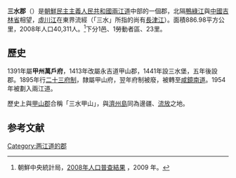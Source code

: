 {{Infobox  Korean settlement
| context = north
| img = DPRK2006_Ryanggang-Samsu.PNG
| hangul = 삼수군
| hanja = {{linktext|三|水|郡}}
|settype=郡
|rr=Samsu-gun
|mr=Samsu-gun
| area_km2 = 886.98
|  pop = 40311
| popyear = 2008
|  divs = 1邑、1勞動者區、23里
}}
'''三水郡'''（{{kor|諺=삼수군|漢=三水郡|羅=Samsu gun|f=y}}）是[[朝鮮民主主義人民共和國|朝鮮民主主義人民共和國]][[兩江道|兩江道]]中部的一個郡，北隔[[鴨綠江|鴨綠江]]與[[中國|中國]][[吉林省|吉林省]]相望，[[虛川江|虛川江]]在東界流經（「三水」所指的尚有[[長津江|長津江]]）。面積886.98平方公里，2008年人口40,311人。<ref>朝鮮中央統計局，[http://unstats.un.org/unsd/demographic/sources/census/2010_PHC/North_Korea/Final%20national%20census%20report.pdf 2008年人口普查結果] {{Wayback|url=http://unstats.un.org/unsd/demographic/sources/census/2010_PHC/North_Korea/Final%20national%20census%20report.pdf |date=20100331091148 }}，2009 年。</ref>下分1邑、1勞動者區、23里。

==歷史==
1391年屬'''甲州萬戶府'''，1413年改屬永吉道甲山郡，1441年設三水堡，五年後設郡。1895年行[[二十三府制|二十三府制]]，隸屬甲山府，翌年府制被廢，被轉至[[咸鏡南道|咸鏡南道]]。1954年被劃入兩江道。

歷史上與[[甲山郡|甲山郡]]合稱「三水甲山」，與[[濟州島|濟州島]]同為邊疆、[[流放|流放]]之地。
==参考文献==
<div class="references-small">
<references></references>
</div>

{{兩江道行政區劃}}

{{DEFAULTSORT:Samsu-gun}}
[[Category:两江道的郡|Category:两江道的郡]]
{{geo-stub}}